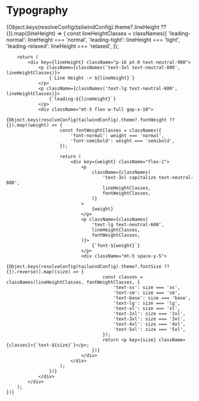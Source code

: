 
<Meta title="Theme/Tokens/Primitive/Typography" />

# Typography

<div className="w-full sb-unstyled">
    {Object.keys(resolveConfig(tailwindConfig).theme?.lineHeight ?? {}).map((lineHeight) => {
        const lineHeightClasses = classNames({
            'leading-normal': lineHeight === 'normal',
            'leading-tight': lineHeight === 'tight',
            'leading-relaxed': lineHeight === 'relaxed',
        });

        return (
            <div key={lineHeight} className="p-16 pt-0 text-neutral-900">
                <p className={classNames('text-3xl text-neutral-800', lineHeightClasses)}>
                    {`Line Height -> ${lineHeight}`}
                </p>
                <p className={classNames('text-lg text-neutral-600', lineHeightClasses)}>
                    {`leading-${lineHeight}`}
                </p>
                <div className="mt-5 flex w-full gap-x-10">
                    {Object.keys(resolveConfig(tailwindConfig).theme?.fontWeight ?? {}).map((weight) => {
                        const fontWeightClasses = classNames({
                            'font-normal': weight === 'normal',
                            'font-semibold': weight === 'semibold',
                        });

                        return (
                            <div key={weight} className="flex-1">
                                <p
                                    className={classNames(
                                        'text-3xl capitalize text-neutral-800',
                                        lineHeightClasses,
                                        fontWeightClasses,
                                    )}
                                >
                                    {weight}
                                </p>
                                <p className={classNames(
                                    'text-lg text-neutral-600',
                                    lineHeightClasses,
                                    fontWeightClasses,
                                )}>
                                    {`font-${weight}`}
                                </p>
                                <div className="mt-5 space-y-5">
                                    {Object.keys(resolveConfig(tailwindConfig).theme?.fontSize ?? {}).reverse().map((size) => {
                                        const classes = classNames(lineHeightClasses, fontWeightClasses, {
                                            'text-xs': size === 'xs',
                                            'text-sm': size === 'sm',
                                            'text-base': size === 'base',
                                            'text-lg': size === 'lg',
                                            'text-xl': size === 'xl',
                                            'text-2xl': size === '2xl',
                                            'text-3xl': size === '3xl',
                                            'text-4xl': size === '4xl',
                                            'text-5xl': size === '5xl',
                                        });
                                        return <p key={size} className={classes}>{`text-${size}`}</p>;
                                    })}
                                </div>
                            </div>
                        );
                    })}
                </div>
            </div>
        );
    })}

</div>
